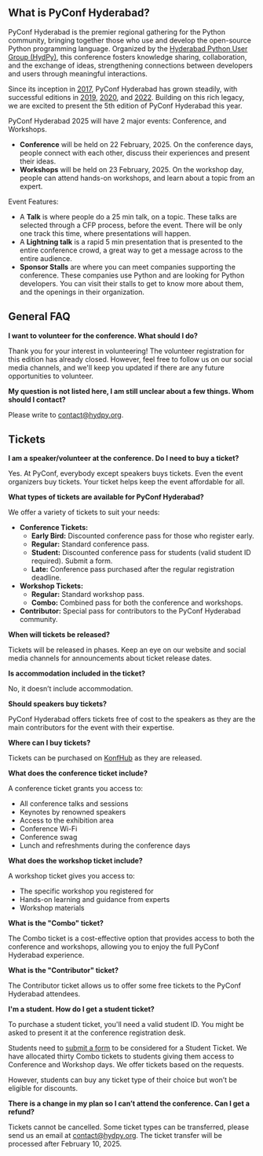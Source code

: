 ## What is PyConf Hyderabad?

PyConf Hyderabad is the premier regional gathering for the Python community, bringing together those who use and develop the open-source Python programming language. Organized by the [Hyderabad Python User Group (HydPy)](https://www.hydpy.org/), this conference fosters knowledge sharing, collaboration, and the exchange of ideas, strengthening connections between developers and users through meaningful interactions.

Since its inception in [2017](https://pyconf.hydpy.org/2017/), PyConf Hyderabad has grown steadily, with successful editions in [2019](https://pyconf.hydpy.org/2019/), [2020](https://pyconf.hydpy.org/2020/), and [2022](https://pyconf.hydpy.org/2022/). Building on this rich legacy, we are excited to present the 5th edition of PyConf Hyderabad this year.

PyConf Hyderabad 2025 will have 2 major events: Conference, and Workshops.

- **Conference** will be held on 22 February, 2025. On the conference days, people connect with each other, discuss their experiences and present their ideas.
- **Workshops** will be held on 23 February, 2025. On the workshop day, people can attend hands-on workshops, and learn about a topic from an expert.

Event Features:

- A **Talk** is where people do a 25 min talk, on a topic. These talks are selected through a CFP process, before the event. There will be only one track this time, where presentations will happen.
- A **Lightning talk** is a rapid 5 min presentation that is presented to the entire conference crowd, a great way to get a message across to the entire audience.
- **Sponsor Stalls** are where you can meet companies supporting the conference. These companies use Python and are looking for Python developers. You can visit their stalls to get to know more about them, and the openings in their organization.

## General FAQ

**I want to volunteer for the conference. What should I do?**

Thank you for your interest in volunteering! The volunteer registration for this edition has already closed. However, feel free to follow us on our social media channels, and we'll keep you updated if there are any future opportunities to volunteer.

**My question is not listed here, I am still unclear about a few things. Whom should I contact?**

Please write to [contact@hydpy.org](mailto:contact@hydpy.org).

## Tickets

**I am a speaker/volunteer at the conference. Do I need to buy a ticket?**

Yes. At PyConf, everybody except speakers buys tickets. Even the event organizers buy tickets. Your ticket helps keep the event affordable for all.

**What types of tickets are available for PyConf Hyderabad?**

We offer a variety of tickets to suit your needs:

- **Conference Tickets:**
  - **Early Bird:** Discounted conference pass for those who register early.
  - **Regular:** Standard conference pass.
  - **Student:** Discounted conference pass for students (valid student ID required). Submit a form.
  - **Late:** Conference pass purchased after the regular registration deadline.
- **Workshop Tickets:**
  - **Regular:** Standard workshop pass.
  - **Combo:** Combined pass for both the conference and workshops.
- **Contributor:** Special pass for contributors to the PyConf Hyderabad community.

**When will tickets be released?**

Tickets will be released in phases. Keep an eye on our website and social media channels for announcements about ticket release dates.

**Is accommodation included in the ticket?**

No, it doesn’t include accommodation.

**Should speakers buy tickets?**

PyConf Hyderabad offers tickets free of cost to the speakers as they are the main contributors for the event with their expertise.

**Where can I buy tickets?**

Tickets can be purchased on [KonfHub](https://konfhub.com/pyconf-hyderabad-2025) as they are released.

**What does the conference ticket include?**

A conference ticket grants you access to:

- All conference talks and sessions
- Keynotes by renowned speakers
- Access to the exhibition area
- Conference Wi-Fi
- Conference swag
- Lunch and refreshments during the conference days

**What does the workshop ticket include?**

A workshop ticket gives you access to:

- The specific workshop you registered for
- Hands-on learning and guidance from experts
- Workshop materials

**What is the "Combo" ticket?**

The Combo ticket is a cost-effective option that provides access to both the conference and workshops, allowing you to enjoy the full PyConf Hyderabad experience.

**What is the "Contributor" ticket?**

The Contributor ticket allows us to offer some free tickets to the PyConf Hyderabad attendees.

**I'm a student. How do I get a student ticket?**

To purchase a student ticket, you'll need a valid student ID. You might be asked to present it at the conference registration desk.

Students need to [submit a form](https://docs.google.com/forms/d/e/1FAIpQLSf8tv4eewAipbuO70z7VyXWkI0BoAdLVQry7bc5Ds5etS57UQ/viewform?usp=preview) to be considered for a Student Ticket. We have allocated thirty Combo tickets to students giving them access to Conference and Workshop days. We offer tickets based on the requests.

However, students can buy any ticket type of their choice but won’t be eligible for discounts.

**There is a change in my plan so I can’t attend the conference. Can I get a refund?**

Tickets cannot be cancelled. Some ticket types can be transferred, please send us an email at [contact@hydpy.org](mailto:contact@hydpy.org). The ticket transfer will be processed after February 10, 2025.
